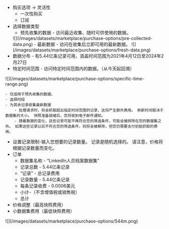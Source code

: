- 购买选项 → 灵活性
    - 一次性购买
    - 订阅
- 选择数据类型
    - 预先收集的数据 - 访问最近收集、随时可供使用的数据。
    <Frame>
    ![](/images/datasets/marketplace/purchase-options/pre-collected-data.png)
    </Frame>
    - 最新数据 - 访问在收集后立即可用的最新数据。
    <Frame>
    ![](/images/datasets/marketplace/purchase-options/fresh-data.png)
    </Frame>
- 数据分布 - 有5.44亿条记录可用，涵盖时间范围为2021年4月12日至2024年2月27日
- 特定时间范围 - 访问特定时间范围内的数据。（从今天起回溯）
<Frame>
![](/images/datasets/marketplace/purchase-options/specific-time-range.png)
</Frame>

    - 仅适用于预先收集的数据。 
    - 选择时段
    - 为其余记录收集最新数据
        - 处理请求时，将会抓取超出指定时间范围的记录，这将产生额外费用。 刷新时间取决于数据集的大小。 快照准备就绪后，您将收到电子邮件通知。
        - 随着数据的变化，这些记录可能不再符合您的筛选条件，可能会被排除在您的数据集之外。 如果这些记录以后不符合您的筛选条件，则将会被移除，但您仍需要支付初始抓取的费用。
- 设置记录限制-输入您想要的记录数量。 记录是随机选择的。 请注意，价格将根据记录数量而变化。
- 订单
    - 数据集名称 - “LinkedIn人员档案数据集”
    - 记录总数 - 5.44亿条记录
    - “记录” - 总记录费用
    - 记录数量 - 5.44亿条记录
    - 每条记录收费 - 0.0006美元
    - 小计-（不含增值税或销售税）
    - 总计
- 价格调整（最高快照费用）
- 小数据集费用（最低快照费用）


<Frame>
![](/images/datasets/marketplace/purchase-options/544m.png)
</Frame>